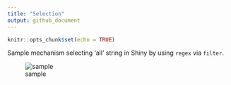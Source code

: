 ```yaml
---
title: "Selection"
output: github_document
---
```


```r
knitr::opts_chunk$set(echo = TRUE)
```

Sample mechanism selecting 'all' string in Shiny by using `regex` via `filter`.

![sample](sample_run.gif)

